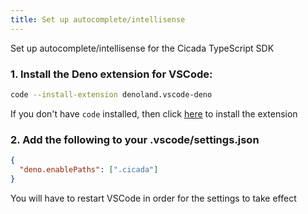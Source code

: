 ```yaml
---
title: Set up autocomplete/intellisense
---
```


Set up autocomplete/intellisense for the Cicada TypeScript SDK

### 1. Install the Deno extension for VSCode:

```bash
code --install-extension denoland.vscode-deno
```

If you don't have `code` installed, then click [here](https://marketplace.visualstudio.com/items?itemName=denoland.vscode-deno) to install the extension

### 2. Add the following to your .vscode/settings.json

```json
{
  "deno.enablePaths": [".cicada"]
}
```

You will have to restart VSCode in order for the settings to take effect